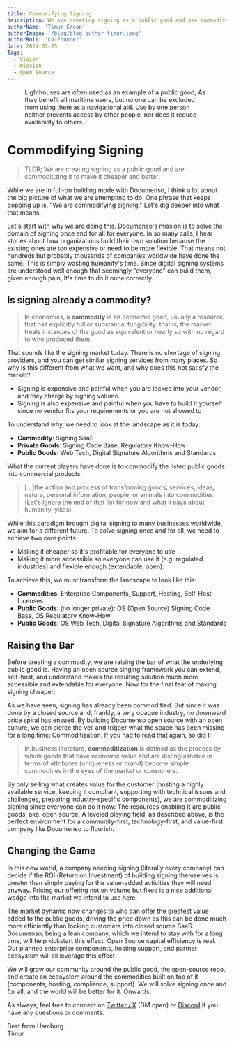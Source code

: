 ```yaml
---
title: Commodifying Signing
description: We are creating signing as a public good and are commoditizing it to make it cheaper and better.
authorName: 'Timur Ercan'
authorImage: '/blog/blog-author-timur.jpeg'
authorRole: 'Co-Founder'
date: 2024-01-25
Tags:
  - Vision
  - Mission
  - Open Source
---
```


<figure>
  <MdxNextImage
    src="/blog/lighthouse.jpeg"
    width="650"
    height="650"
    alt="A lighthouse on a tiny island."
  />

  <figcaption className="text-center">
    Lighthouses are often used as an example of a public good; As they benefit all maritime users, but no one can be excluded from using them as a navigational aid. Use by one person neither prevents access by other people, nor does it reduce availability to others.
  </figcaption>
</figure>

# Commodifying Signing

> TLDR; We are creating signing as a public good and are commoditizing it to make it cheaper and better.

While we are in full-on building mode with Documenso, I think a lot about the big picture of what we are attempting to do. One phrase that keeps popping up is, "We are commodifying signing." Let's dig deeper into what that means.

Let's start with why we are doing this. Documenso's mission is to solve the domain of signing once and for all for everyone. In so many calls, I hear stories about how organizations build their own solution because the existing ones are too expensive or need to be more flexible. That means not hundreds but probably thousands of companies worldwide have done the same. This is simply wasting humanity's time. Since digital signing systems are understood well enough that seemingly "everyone" can build them, given enough pain, It's time to do it once correctly.

## Is signing already a commodity?

> In economics, a **commodity** is an economic good, usually a resource, that has explicitly full or substantial fungibility: that is, the market treats instances of the good as equivalent or nearly so with no regard to who produced them.

That sounds like the signing market today. There is no shortage of signing providers, and you can get similar signing services from many places. So why is this different from what we want, and why does this not satisfy the market?

- Signing is expensive and painful when you are locked into your vendor, and they charge by signing volume.
- Signing is also expensive and painful when you have to build it yourself since no vendor fits your requirements or you are not allowed to

To understand why, we need to look at the landscape as it is today:

- **Commodity**: Signing SaaS
- **Private Goods**: Signing Code Base, Regulatory Know-How
- **Public Goods**: Web Tech, Digital Signature Algorithms and Standards

What the current players have done is to commodify the listed public goods into commercial products:

> […]the action and process of transforming goods, services, ideas, nature, personal information, people, or animals into commodities.
> (Let's ignore the end of that list for now and what it says about humanity, yikes)

While this paradigm brought digital signing to many businesses worldwide, we aim for a different future. To solve signing once and for all, we need to achieve two core points:

- Making it cheaper so it's profitable for everyone to use
- Making it more accessible so everyone can use it (e.g. regulated industries) and flexible enough (extendable, open).

To achieve this, we must transform the landscape to look like this:

- **Commodities**: Enterprise Components, Support, Hosting, Self-Host Licenses
- **Public Goods**: (no longer private): OS (Open Source) Signing Code Base, OS Regulatory Know-How
- **Public Goods**: OS Web Tech, Digital Signature Algorithms and Standards

## Raising the Bar

Before creating a commodity, we are raising the bar of what the underlying public good is. Having an open source singing framework you can extend, self-host, and understand makes the resulting solution much more accessible and extendable for everyone. Now for the final feat of making signing cheaper:

As we have seen, signing has already been commodified. But since it was done by a closed source and, frankly, a very opaque industry, no downward price spiral has ensued. By building Documenso open source with an open culture, we can pierce the veil and trigger what the space has been missing for a long time: Commoditization. If you had to read that again, so did I:

> In business literature, **commoditization** is defined as the process by which goods that have economic value and are distinguishable in terms of attributes (uniqueness or brand) become simple commodities in the eyes of the market or consumers.

By only selling what creates value for the customer (hosting a highly available service, keeping it compliant, supporting with technical issues and challenges, preparing industry-specific components), we are commoditizing signing since everyone can do it now: The resources enabling it are public goods, aka. open source. A leveled playing field, as described above, is the perfect environment for a community-first, technology-first, and value-first company like Documenso to flourish.

## Changing the Game

In this new world, a company needing signing (literally every company) can decide if the ROI (Return on Investment) of building signing themselves is greater than simply paying for the value-added activities they will need anyway. Pricing our offering not on volume but fixed is a nice additional wedge into the market we intend to use here.

The market dynamic now changes to who can offer the greatest value added to the public goods, driving the price down as this can be done much more efficiently than locking customers into closed source SaaS. Documenso, being a lean company, which we intend to stay with for a long time, will help kickstart this effect. Open Source capital efficiency is real. Our planned enterprise components, hosting support, and partner ecosystem will all leverage this effect.

We will grow our community around the public good, the open-source repo, and create an ecosystem around the commodities built on top of it (components, hosting, compliance, support). We will solve signing once and for all, and the world will be better for it. Onwards.

As always, feel free to connect on [Twitter / X](https://twitter.com/eltimuro) (DM open) or [Discord](https://documen.so/discord) if you have any questions or comments.

Best from Hamburg\
Timur
